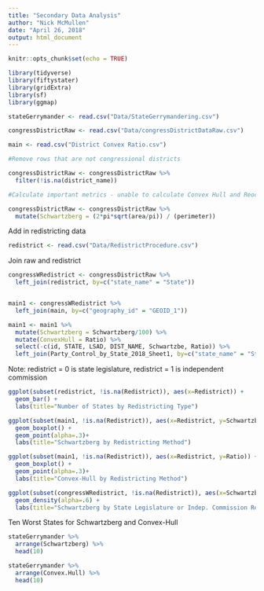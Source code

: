 ```yaml
---
title: "Secondary Data Analysis"
author: "Nick McMullen"
date: "April 26, 2018"
output: html_document
---
```


```r
knitr::opts_chunk$set(echo = TRUE)
```


```r

library(tidyverse)
library(fiftystater)
library(gridExtra)
library(sf)
library(ggmap)

```


```r

stateGerrymander <- read.csv("Data/StateGerrymandering.csv")

congressDistrictRaw <- read.csv("Data/congressDistrictDataRaw.csv")

main <- read.csv("District Convex Ratio.csv")

#Remove rows that are not congressional districts

congressDistrictRaw <- congressDistrictRaw %>%
  filter(!is.na(district_name))

#Calculate important metrics - unable to calculate Convex Hull and Reock w/o GIS - also, area and perimeter are in different units -- not sure which units -- this makes Polsby Popper calculations inaccurate, but Schwartzberg relies on a mere ratio, which we can use. 

congressDistrictRaw <- congressDistrictRaw %>%
  mutate(Schwartzberg = (2*pi*sqrt(area/pi)) / (perimeter))

```

Add in redistricting data

```r

redistrict <- read.csv("Data/RedistrictProcedure.csv")

```

Join raw and redistrict

```r

congressWRedistrict <- congressDistrictRaw %>%
  left_join(redistrict, by=c("state_name" = "State"))


main1 <- congressWRedistrict %>%
  left_join(main, by=c("geography_id" = "GEOID_1"))

main1 <- main1 %>%
  mutate(Schwartzberg = Schwartzberg/100) %>%
  mutate(ConvexHull = Ratio) %>%
  select(-c(id, STATE, LSAD, DIST_NAME, Schwartzbe, Ratio)) %>%
  left_join(Party_Control_by_State_2018_Sheet1, by=c("state_name" = "State"))


```


Note: redistrict = 0 is state legislature, redistrict = 1 is independent commission


```r

ggplot(subset(redistrict, !is.na(Redistrict)), aes(x=Redistrict)) + 
  geom_bar() + 
  labs(title="Number of States by Redistricting Type")

```

```r

ggplot(subset(main1, !is.na(Redistrict)), aes(x=Redistrict, y=Schwartzberg)) + 
  geom_boxplot() + 
  geom_point(alpha=.3)+
  labs(title="Schwartzberg by Redistricting Method") 

ggplot(subset(main1, !is.na(Redistrict)), aes(x=Redistrict, y=Ratio)) + 
  geom_boxplot() + 
  geom_point(alpha=.3)+
  labs(title="Convex-Hull by Redistricting Method")

```



```r

ggplot(subset(congressWRedistrict, !is.na(Redistrict)), aes(x=Schwartzberg, fill=Redistrict)) +
  geom_density(alpha=.6) + 
  labs(title="Schwartzberg by State Legislature or Indep. Commission Redistricting")

```



Ten Worst States for Schwartzberg and Convex-Hull

```r

stateGerrymander %>%
  arrange(Schwartzberg) %>%
  head(10)

stateGerrymander %>%
  arrange(Convex.Hull) %>%
  head(10)

```